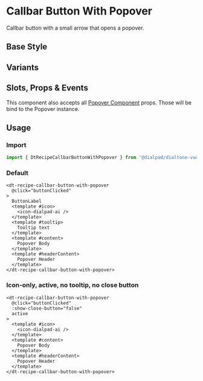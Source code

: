 
# Callbar Button With Popover

<Subtitle>
  Callbar button with a small arrow that opens a popover.
</Subtitle>

## Base Style

<Canvas>
  <Story id="recipes-buttons-callbar-button-with-popover--default" />
</Canvas>

## Variants

<Canvas>
  <Story id="recipes-buttons-callbar-button-with-popover--variants" />
</Canvas>

## Slots, Props & Events

This component also accepts all [Popover Component](?path=/docs/components-popover--default#slots-props--events) props.
Those will be bind to the Popover instance.

<ArgsTable story={PRIMARY_STORY} />

## Usage

### Import

```jsx
import { DtRecipeCallbarButtonWithPopover } from '@dialpad/dialtone-vue';
```

### Default

```vue
<dt-recipe-callbar-button-with-popover
  @click="buttonClicked"
>
  ButtonLabel
  <template #icon>
    <icon-dialpad-ai />
  </template>
  <template #tooltip>
    Tooltip text
  </template>
  <template #content>
    Popover Body
  </template>
  <template #headerContent>
    Popover Header
  </template>
</dt-recipe-callbar-button-with-popover>
```

### Icon-only, active, no tooltip, no close button

```vue
<dt-recipe-callbar-button-with-popover
  @click="buttonClicked"
  :show-close-button="false"
  active
>
  <template #icon>
    <icon-dialpad-ai />
  </template>
  <template #content>
    Popover Body
  </template>
  <template #headerContent>
    Popover Header
  </template>
</dt-recipe-callbar-button-with-popover>
```
